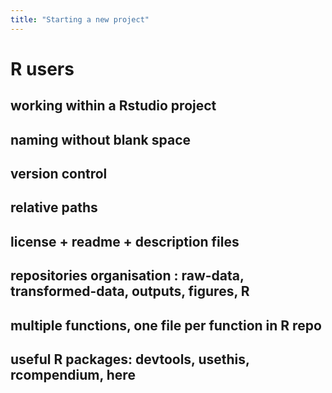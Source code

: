 ```yaml
---
title: "Starting a new project"
---
```


# R users
## working within a Rstudio project
## naming without blank space
## version control
## relative paths
## license + readme + description files
## repositories organisation : raw-data, transformed-data, outputs, figures, R
## multiple functions, one file per function in R repo
## useful R packages: devtools, usethis, rcompendium, here

